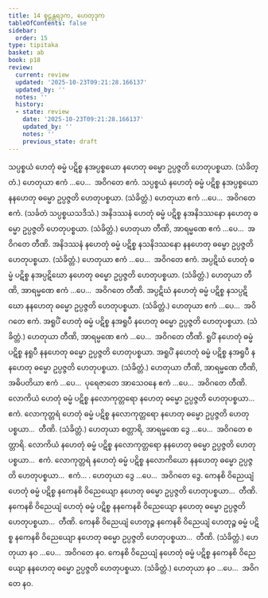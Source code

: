 ```yaml
---
title: 14 စူဠန္တရဒုက, ဟေတုဒုက
tableOfContents: false
sidebar:
  order: 15
type: tipitaka
basket: ab
book: p18
review:
  current: review
  updated: '2025-10-23T09:21:28.166137'
  updated_by: ''
  notes: ''
  history:
  - state: review
    date: '2025-10-23T09:21:28.166137'
    updated_by: ''
    notes: ''
    previous_state: draft
---
```



<ReviewStatus review={frontmatter.review} showDetails={true} />

<HypothesisAnnotation frontmatter={frontmatter} />

<DynamicBreadcrumb />

<Division number="47" book="p18" e="ch" v="40" p="316">

<Paragraph number="106" book="p18">
သပ္ပစ္စယံ ဟေတုံ ဓမ္မံ ပဋိစ္စ နအပ္ပစ္စယော နဟေတု ဓမ္မော ဥပ္ပဇ္ဇတိ ဟေတုပစ္စယာ. (သံခိတ္တံ.) ဟေတုယာ ဧကံ …ပေ…  အဝိဂတေ ဧကံ.
</Paragraph>

<Paragraph number="107" book="p18">
သပ္ပစ္စယံ နဟေတုံ ဓမ္မံ ပဋိစ္စ နအပ္ပစ္စယော နနဟေတု ဓမ္မော ဥပ္ပဇ္ဇတိ ဟေတုပစ္စယာ. (သံခိတ္တံ.) ဟေတုယာ ဧကံ …ပေ…  အဝိဂတေ ဧကံ. (သင်္ခတံ သပ္ပစ္စယသဒိသံ.)
</Paragraph>

</Division>
<Division number="48" book="p18" e="ch" v="40" p="316">

<Paragraph number="108" book="p18">
အနိဒဿနံ ဟေတုံ ဓမ္မံ ပဋိစ္စ နအနိဒဿနော နဟေတု ဓမ္မော ဥပ္ပဇ္ဇတိ ဟေတုပစ္စယာ. (သံခိတ္တံ.) ဟေတုယာ တီဏိ, အာရမ္မဏေ ဧကံ …ပေ…  အဝိဂတေ တီဏိ.
</Paragraph>

<Paragraph number="109" book="p18">
အနိဒဿနံ နဟေတုံ ဓမ္မံ ပဋိစ္စ နသနိဒဿနော နနဟေတု ဓမ္မော ဥပ္ပဇ္ဇတိ ဟေတုပစ္စယာ. (သံခိတ္တံ.) ဟေတုယာ ဧကံ …ပေ…  အဝိဂတေ ဧကံ.
</Paragraph>

</Division>
<Division number="49" book="p18" e="ch" v="40" p="316">

<Paragraph number="110" book="p18">
အပ္ပဋိဃံ ဟေတုံ ဓမ္မံ ပဋိစ္စ နအပ္ပဋိဃော နဟေတု ဓမ္မော ဥပ္ပဇ္ဇတိ ဟေတုပစ္စယာ. (သံခိတ္တံ.) ဟေတုယာ တီဏိ, အာရမ္မဏေ ဧကံ …ပေ…  အဝိဂတေ တီဏိ.
</Paragraph>

<Paragraph number="111" book="p18">
အပ္ပဋိဃံ နဟေတုံ ဓမ္မံ ပဋိစ္စ နသပ္ပဋိဃော နနဟေတု ဓမ္မော ဥပ္ပဇ္ဇတိ ဟေတုပစ္စယာ. (သံခိတ္တံ.) ဟေတုယာ ဧကံ …ပေ…  အဝိဂတေ ဧကံ.
</Paragraph>

</Division>
<Division number="50" book="p18" e="ch" v="40" p="316">

<Paragraph number="112" book="p18">
အရူပိံ ဟေတုံ ဓမ္မံ ပဋိစ္စ နအရူပီ နဟေတု ဓမ္မော ဥပ္ပဇ္ဇတိ ဟေတုပစ္စယာ. (သံခိတ္တံ.) ဟေတုယာ တီဏိ, အာရမ္မဏေ ဧကံ …ပေ…  အဝိဂတေ တီဏိ.
</Paragraph>

<Paragraph number="113" book="p18">
ရူပိံ နဟေတုံ ဓမ္မံ ပဋိစ္စ နရူပီ နနဟေတု ဓမ္မော ဥပ္ပဇ္ဇတိ ဟေတုပစ္စယာ.
</Paragraph>

<Paragraph number="114" book="p18">
အရူပိံ နဟေတုံ ဓမ္မံ ပဋိစ္စ နအရူပီ နနဟေတု ဓမ္မော ဥပ္ပဇ္ဇတိ ဟေတုပစ္စယာ. (သံခိတ္တံ.) ဟေတုယာ တီဏိ, အာရမ္မဏေ တီဏိ, အဓိပတိယာ ဧကံ …ပေ…  ပုရေဇာတေ အာသေဝနေ ဧကံ …ပေ…  အဝိဂတေ တီဏိ.
</Paragraph>

</Division>
<Division number="51" book="p18" e="ch" v="40" p="317">

<Paragraph number="115" book="p18">
လောကိယံ ဟေတုံ ဓမ္မံ ပဋိစ္စ နလောကုတ္တရော နဟေတု ဓမ္မော ဥပ္ပဇ္ဇတိ ဟေတုပစ္စယာ…  ဧကံ.
</Paragraph>

<Paragraph number="116" book="p18">
လောကုတ္တရံ ဟေတုံ ဓမ္မံ ပဋိစ္စ နလောကုတ္တရော နဟေတု ဓမ္မော ဥပ္ပဇ္ဇတိ ဟေတုပစ္စယာ…  တီဏိ. (သံခိတ္တံ.) ဟေတုယာ စတ္တာရိ, အာရမ္မဏေ ဒွေ …ပေ…  အဝိဂတေ စတ္တာရိ.
</Paragraph>

<Paragraph number="117" book="p18">
လောကိယံ နဟေတုံ ဓမ္မံ ပဋိစ္စ နလောကုတ္တရော နနဟေတု ဓမ္မော ဥပ္ပဇ္ဇတိ ဟေတုပစ္စယာ…  ဧကံ.
</Paragraph>

<Paragraph number="118" book="p18">
လောကုတ္တရံ နဟေတုံ ဓမ္မံ ပဋိစ္စ နလောကိယော နနဟေတု ဓမ္မော ဥပ္ပဇ္ဇတိ ဟေတုပစ္စယာ…  ဧကံ… . ဟေတုယာ ဒွေ …ပေ…  အဝိဂတေ ဒွေ.
</Paragraph>

</Division>
<Division number="52" book="p18" e="ch" v="40" p="317">

<Paragraph number="119" book="p18">
ကေနစိ ဝိညေယျံ ဟေတုံ ဓမ္မံ ပဋိစ္စ နကေနစိ ဝိညေယျော နဟေတု ဓမ္မော ဥပ္ပဇ္ဇတိ ဟေတုပစ္စယာ…  တီဏိ.
</Paragraph>

<Paragraph number="120" book="p18">
နကေနစိ ဝိညေယျံ ဟေတုံ ဓမ္မံ ပဋိစ္စ နနကေနစိ ဝိညေယျော နဟေတု ဓမ္မော ဥပ္ပဇ္ဇတိ ဟေတုပစ္စယာ…  တီဏိ.
</Paragraph>

<Paragraph number="121" book="p18">
ကေနစိ ဝိညေယျံ ဟေတုဉ္စ နကေနစိ ဝိညေယျံ ဟေတုဉ္စ ဓမ္မံ ပဋိစ္စ နကေနစိ ဝိညေယျော နဟေတု ဓမ္မော ဥပ္ပဇ္ဇတိ ဟေတုပစ္စယာ…  တီဏိ. (သံခိတ္တံ.) ဟေတုယာ နဝ …ပေ…  အဝိဂတေ နဝ.
</Paragraph>

<Paragraph number="122" book="p18">
ကေနစိ ဝိညေယျံ နဟေတုံ ဓမ္မံ ပဋိစ္စ နကေနစိ ဝိညေယျော နနဟေတု ဓမ္မော ဥပ္ပဇ္ဇတိ ဟေတုပစ္စယာ. (သံခိတ္တံ.) ဟေတုယာ နဝ …ပေ…  အဝိဂတေ နဝ.
</Paragraph>
</Division>